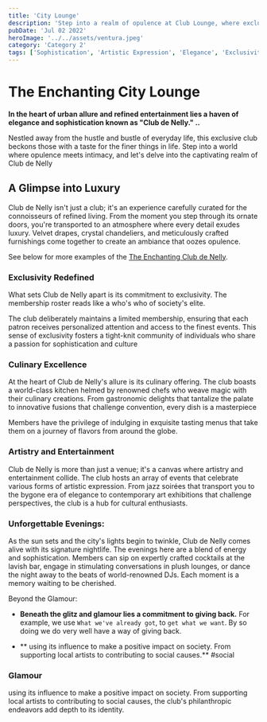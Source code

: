 ```yaml
---
title: 'City Lounge'
description: 'Step into a realm of opulence at Club Lounge, where exclusivity meets elegance. This haven for refined living offers a curated experience of fine dining, artistic expression, and unforgettable nightlife. From its lavish decor to its philanthropic undertakings, Club de Nelly embodies sophistication in every facet.'
pubDate: 'Jul 02 2022'
heroImage: '../../assets/ventura.jpeg'
category: 'Category 2'
tags: ['Sophistication', 'Artistic Expression', 'Elegance', 'Exclusivity']
---
```


# The Enchanting City Lounge

**In the heart of urban allure and refined entertainment lies a haven of elegance and sophistication known as "Club de Nelly." ..**

Nestled away from the hustle and bustle of everyday life, this exclusive club beckons those with a taste for the finer things in life. Step into a world where opulence meets intimacy, and let's delve into the captivating realm of Club de Nelly

## A Glimpse into Luxury

Club de Nelly isn't just a club; it's an experience carefully curated for the connoisseurs of refined living. From the moment you step through its ornate doors, you're transported to an atmosphere where every detail exudes luxury. Velvet drapes, crystal chandeliers, and meticulously crafted furnishings come together to create an ambiance that oozes opulence.

See below for more examples of the [The Enchanting Club de Nelly](#the-enchanting-club-de-nelly).

### Exclusivity Redefined

What sets Club de Nelly apart is its commitment to exclusivity. The membership roster reads like a who's who of society's elite.

The club deliberately maintains a limited membership, ensuring that each patron receives personalized attention and access to the finest events. This sense of exclusivity fosters a tight-knit community of individuals who share a passion for sophistication and culture

### Culinary Excellence

At the heart of Club de Nelly's allure is its culinary offering. The club boasts a world-class kitchen helmed by renowned chefs who weave magic with their culinary creations. From gastronomic delights that tantalize the palate to innovative fusions that challenge convention, every dish is a masterpiece

Members have the privilege of indulging in exquisite tasting menus that take them on a journey of flavors from around the globe.

### Artistry and Entertainment

Club de Nelly is more than just a venue; it's a canvas where artistry and entertainment collide. The club hosts an array of events that celebrate various forms of artistic expression. From jazz soirées that transport you to the bygone era of elegance to contemporary art exhibitions that challenge perspectives, the club is a hub for cultural enthusiasts.

### Unforgettable Evenings:

As the sun sets and the city's lights begin to twinkle, Club de Nelly comes alive with its signature nightlife. The evenings here are a blend of energy and sophistication. Members can sip on expertly crafted cocktails at the lavish bar, engage in stimulating conversations in plush lounges, or dance the night away to the beats of world-renowned DJs. Each moment is a memory waiting to be cherished.

Beyond the Glamour:

- **Beneath the glitz and glamour lies a commitment to giving back.** For example, we use `What we've already got`, to `get what we want`. By so doing we do very well have a way of giving back.

- ** using its influence to make a positive impact on society. From supporting local artists to contributing to social causes.** #social

### Glamour

using its influence to make a positive impact on society. From supporting local artists to contributing to social causes, the club's philanthropic endeavors add depth to its identity.

<script
	async
	src='https://pagead2.googlesyndication.com/pagead/js/adsbygoogle.js?client=ca-pub-1982456643320705'
	crossorigin='anonymous'></script>

